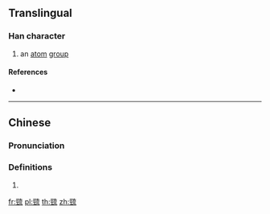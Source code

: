 {{character info/new}}
{{also|巯}}
==Translingual==

===Han character===
{{Han char|rn=48|rad=工|as=10|sn=13|four=10112|canj=MMYIU|ids=⿰巠㐬}}

# an [[atom]] [[group]]

====References====
* {{Han ref|kx=0326.051|hdz=10414.040|uh=5DF0|ud=24048|bh=DD57|bd=56663}}

----

==Chinese==
{{zh-forms|s=巯}}
<!--{{zh-wp}}-->

===Pronunciation===
{{zh-pron
|m=qiú
|c=kau4
|cat=
}}

===Definitions===
{{zh-hanzi}}

# {{rfdef|zh}}

[[fr:巰]]
[[pl:巰]]
[[th:巰]]
[[zh:巰]]